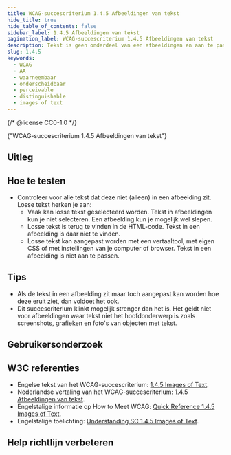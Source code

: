 ```yaml
---
title: WCAG-succescriterium 1.4.5 Afbeeldingen van tekst
hide_title: true
hide_table_of_contents: false
sidebar_label: 1.4.5 Afbeeldingen van tekst
pagination_label: WCAG-succescriterium 1.4.5 Afbeeldingen van tekst
description: Tekst is geen onderdeel van een afbeeldingen en aan te passen zijn zodat iedereen informatie kan onderscheiden.
slug: 1.4.5
keywords:
  - WCAG
  - AA
  - waarneembaar
  - onderscheidbaar
  - perceivable
  - distinguishable
  - images of text
---
```


{/* @license CC0-1.0 */}


<WcagHeadingGroup level={1} conformanceLevel="Niveau AA">
  {"WCAG-succescriterium 1.4.5 Afbeeldingen van tekst"}
</WcagHeadingGroup>

## Uitleg

<Summary />

## Hoe te testen

- Controleer voor alle tekst dat deze niet (alleen) in een afbeelding zit. Losse tekst herken je aan:
  - Vaak kan losse tekst geselecteerd worden. Tekst in afbeeldingen kun je niet selecteren. Een afbeelding kun je mogelijk wel slepen.
  - Losse tekst is terug te vinden in de HTML-code. Tekst in een afbeelding is daar niet te vinden.
  - Losse tekst kan aangepast worden met een vertaaltool, met eigen CSS of met instellingen van je computer of browser. Tekst in een afbeelding is niet aan te passen.

## Tips

- Als de tekst in een afbeelding zit maar toch aangepast kan worden hoe deze eruit ziet, dan voldoet het ook.
- Dit succescriterium klinkt mogelijk strenger dan het is. Het geldt niet voor afbeeldingen waar tekst niet het hoofdonderwerp is zoals screenshots, grafieken en foto's van objecten met tekst.

## Gebruikersonderzoek

<CTAGebruikersonderzoek />

## W3C referenties

- Engelse tekst van het WCAG-succescriterium: [<span lang="en">1.4.5 Images of Text</span>](https://www.w3.org/TR/WCAG22/#resize-text).
- Nederlandse vertaling van het WCAG-succescriterium: [1.4.5 Afbeeldingen van tekst](https://www.w3.org/Translations/WCAG22-nl/#resize-text).
- Engelstalige informatie op <span lang="en">How to Meet WCAG</span>: [<span lang="en">Quick Reference 1.4.5 Images of Text</span>](https://www.w3.org/WAI/WCAG22/quickref/#resize-text).
- Engelstalige toelichting: [<span lang="en">Understanding SC 1.4.5 Images of Text</span>](https://www.w3.org/WAI/WCAG22/Understanding/resize-text.html).

<SpotlightSection>
  <Markdown omitH1 headinglevel={3}>
    <Disclaimer />
  </Markdown>
</SpotlightSection>

## Help richtlijn verbeteren

<Markdown omitH1 headinglevel={3}>
  <WCAGFooterInfo />
</Markdown>
